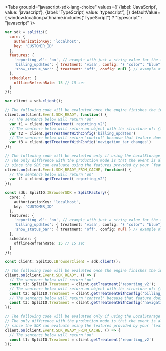 
<Tabs
  groupId="javascript-sdk-lang-choice"
  values={[
    {label: 'JavaScript', value: 'javascript'},
    {label: 'TypeScript', value: 'typescript'},
  ]} defaultValue={ window.location.pathname.includes("TypeScript") ? "typescript" : "javascript" }>
  <TabItem value="javascript">

```javascript
var sdk = splitio({
  core: {
    authorizationKey: 'localhost',
    key: 'CUSTOMER_ID'
  },
  features: {
    'reporting_v2': 'on', // example with just a string value for the treatment
    'billing_updates': { treatment: 'visa', config: '{ "color": "blue" }' }, // example of a defined config
    'show_status_bar': { treatment: 'off', config: null } // example of a null config
  },
  scheduler: {
    offlineRefreshRate: 15 // 15 sec
  }
});

var client = sdk.client();

// The following code will be evaluated once the engine finishes the initialization
client.on(client.Event.SDK_READY, function() {
  // The sentence below will return 'on'
  var t1 = client.getTreatment('reporting_v2')
  // The sentence below will return an object with the structure of: {treatment:'visa',config:'{ "color":"blue" }'}
  var t2 = client.getTreatmentWithConfig('billing_updates')
  // The sentence below will return 'control' because that feature does not exist
  var t3 = client.getTreatmentWithConfig('navigation_bar_changes')
});

// The following code will be evaluated only if using the LocalStorage option as storage type. 
// The only difference with the production mode is that the event is always emitted in localhost mode, 
// since the SDK can evaluate using the features provided by your `features` config object.
client.on(client.Event.SDK_READY_FROM_CACHE, function() {
  // The sentence below will return 'on'
  var t1 = client.getTreatment('reporting_v2') 
});
```

  </TabItem>
  <TabItem value="typescript">

```typescript
const sdk: SplitIO.IBrowserSDK = SplitFactory({
  core: {
    authorizationKey: 'localhost',
    key: 'CUSTOMER_ID'
  },
  features: {
    'reporting_v2': 'on', // example with just a string value for the treatment
    'billing_updates': { treatment: 'visa', config: '{ "color": "blue"}' } // example of a defined config
    'show_status_bar': { treatment: 'off', config: null } // example of a null config
  },
  scheduler: {
    offlineRefreshRate: 15 // 15 sec
  }
});

const client: SplitIO.IBrowserClient = sdk.client();

// The following code will be evaluated once the engine finishes the initialization
client.on(client.Event.SDK_READY, () => {
  // The sentence below will return 'on'
  const t1: SplitIO.Treatment = client.getTreatment('reporting_v2');
  // The sentence below will return an object with the structure of: {treatment:'visa',config:'{ "color":"blue" }'
  const t2: SplitIO.Treatment = client.getTreatmentWithConfig('billing_updates');
  // The sentence below will return 'control' because that feature does not exist
  const t3: SplitIO.Treatment = client.getTreatmentWithConfig('navigation_bar_changes');
});

// The following code will be evaluated only if using the LocalStorage option as storage type. 
// The only difference with the production mode is that the event is always emitted in localhost mode, 
// since the SDK can evaluate using the features provided by your `features` config object.
client.on(client.Event.SDK_READY_FROM_CACHE, () => {
  // The sentence below will return 'on'
  const t1: SplitIO.Treatment = client.getTreatment('reporting_v2') 
});
```

  </TabItem>
</Tabs>